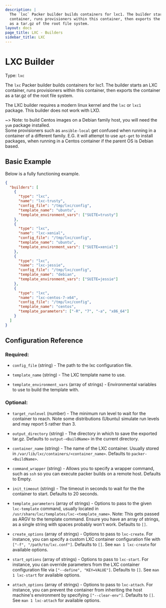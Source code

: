 ```yaml
---
description: |
  The `lxc` Packer builder builds containers for lxc1. The builder starts an LXC
  container, runs provisioners within this container, then exports the container
  as a tar.gz of the root file system.
layout: docs
page_title: LXC - Builders
sidebar_title: LXC
---
```


# LXC Builder

Type: `lxc`

The `lxc` Packer builder builds containers for lxc1. The builder starts an LXC
container, runs provisioners within this container, then exports the container
as a tar.gz of the root file system.

The LXC builder requires a modern linux kernel and the `lxc` or `lxc1` package.
This builder does not work with LXD.

~> Note: to build Centos images on a Debian family host, you will need the
`yum` package installed. <br />Some provisioners such as `ansible-local` get
confused when running in a container of a different family. E.G. it will
attempt to use `apt-get` to install packages, when running in a Centos
container if the parent OS is Debian based.

## Basic Example

Below is a fully functioning example.

```json
{
  "builders": [
    {
      "type": "lxc",
      "name": "lxc-trusty",
      "config_file": "/tmp/lxc/config",
      "template_name": "ubuntu",
      "template_environment_vars": ["SUITE=trusty"]
    },
    {
      "type": "lxc",
      "name": "lxc-xenial",
      "config_file": "/tmp/lxc/config",
      "template_name": "ubuntu",
      "template_environment_vars": ["SUITE=xenial"]
    },
    {
      "type": "lxc",
      "name": "lxc-jessie",
      "config_file": "/tmp/lxc/config",
      "template_name": "debian",
      "template_environment_vars": ["SUITE=jessie"]
    },
    {
      "type": "lxc",
      "name": "lxc-centos-7-x64",
      "config_file": "/tmp/lxc/config",
      "template_name": "centos",
      "template_parameters": ["-R", "7", "-a", "x86_64"]
    }
  ]
}
```

## Configuration Reference

### Required:

- `config_file` (string) - The path to the lxc configuration file.

- `template_name` (string) - The LXC template name to use.

- `template_environment_vars` (array of strings) - Environmental variables to
  use to build the template with.

### Optional:

- `target_runlevel` (number) - The minimum run level to wait for the
  container to reach. Note some distributions (Ubuntu) simulate run levels
  and may report 5 rather than 3.

- `output_directory` (string) - The directory in which to save the exported
  tar.gz. Defaults to `output-<BuildName>` in the current directory.

- `container_name` (string) - The name of the LXC container. Usually stored
  in `/var/lib/lxc/containers/<container_name>`. Defaults to
  `packer-<BuildName>`.

- `command_wrapper` (string) - Allows you to specify a wrapper command, such
  as `ssh` so you can execute packer builds on a remote host. Defaults to
  Empty.

- `init_timeout` (string) - The timeout in seconds to wait for the the
  container to start. Defaults to 20 seconds.

- `template_parameters` (array of strings) - Options to pass to the given
  `lxc-template` command, usually located in
  `/usr/share/lxc/templates/lxc-<template_name>`. Note: This gets passed as
  ARGV to the template command. Ensure you have an array of strings, as a
  single string with spaces probably won't work. Defaults to `[]`.

- `create_options` (array of strings) - Options to pass to `lxc-create`. For
  instance, you can specify a custom LXC container configuration file with
  `["-f", "/path/to/lxc.conf"]`. Defaults to `[]`. See `man 1 lxc-create` for
  available options.

- `start_options` (array of strings) - Options to pass to `lxc-start`. For
  instance, you can override parameters from the LXC container configuration
  file via `["--define", "KEY=VALUE"]`. Defaults to `[]`. See
  `man 1 lxc-start` for available options.

- `attach_options` (array of strings) - Options to pass to `lxc-attach`. For
  instance, you can prevent the container from inheriting the host machine's
  environment by specifying `["--clear-env"]`. Defaults to `[]`. See
  `man 1 lxc-attach` for available options.
